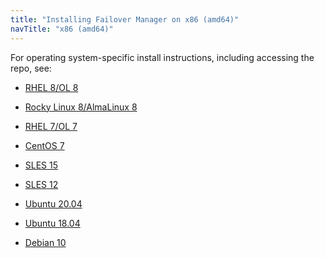 ```yaml
---
title: "Installing Failover Manager on x86 (amd64)"
navTitle: "x86 (amd64)"
---
```


For operating system-specific install instructions, including accessing the repo, see:

  - [RHEL 8/OL 8](01_efm4_rhel_8_x86)

  - [Rocky Linux 8/AlmaLinux 8](02_efm4_other_linux8_x86)
  - [RHEL 7/OL 7](03_efm4_rhel7_x86)
  - [CentOS 7](04_efm4_centos7_x86)
  - [SLES 15](05_efm4_sles15_x86)
  - [SLES 12](06_efm4_sles12_x86)
  - [Ubuntu 20.04](07_efm4_ubuntu20_x86)
  - [Ubuntu 18.04](07a_efm4_ubuntu18_x86)
  - [Debian 10](07b_efm4_deb10_x86)


